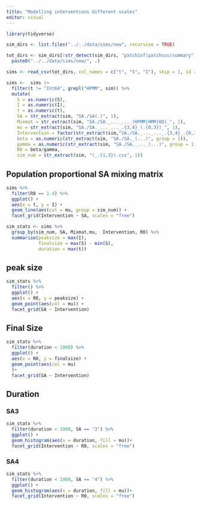 ```yaml
---
title: "Modelling interventions different scales"
editor: visual
---
```


```r
library(tidyverse)
```

```r
sim_dirs <- list.files("../../data/sims/new", recursive = TRUE)

tot_dirs <- sim_dirs[!str_detect(sim_dirs, "patchinf|patchsus|summary")] %>% 
  paste0("../../data/sims/new/", .)

sims <- read_csv(tot_dirs, col_names = c("t", "S", "I"), skip = 1, id = "sim" )

sims <-  sims |>
  filter(t != "Int64", grepl("HPMM", sim)) %>% 
  mutate(
    S = as.numeric(S),
    I = as.numeric(I),
    t = as.numeric(t),
    SA = str_extract(sim, "SA./SA(.)", 1),
    Mixmat = str_extract(sim, "SA./SA._..._..._(HPMM|HMM|OD)_", 1),
    mu = str_extract(sim, "SA./SA._..._..._.{3,4}_(.{0,3})_", 1),
    Intervention = factor(str_extract(sim,"SA./SA._..._..._.{3,4}_.{0,3}_(none|local|travel|total)", 1),levels = c("none", "local", "travel", "total"), ordered = TRUE),
    beta = as.numeric(str_extract(sim, "SA./SA._(...)", group = 1)),
    gamma = as.numeric(str_extract(sim, "SA./SA._..._(...)", group = 1)),
    R0 = beta/gamma,
    sim_num = str_extract(sim, "(_.{1,3}).csv", 1))

```

## Population proportional SA mixing matrix

```r
sims %>% 
  filter(R0 == 1.4) %>% 
  ggplot() +
  aes(x = t, y = I) +
  geom_line(aes(col = mu, group = sim_num)) +
  facet_grid(Intervention ~ SA, scales = "free")
```

```r
sim_stats <- sims %>% 
  group_by(sim_num, SA, Mixmat,mu,  Intervention, R0) %>% 
  summarise(peaksize = max(I),
            finalsize = max(S) - min(S),
            duration = max(t))
```

## peak size

```r
sim_stats %>% 
  filter() %>% 
  ggplot() + 
  aes(x = R0, y = peaksize) +
  geom_point(aes(col = mu)) +
  facet_grid(SA ~ Intervention)
```

## Final Size

```r
sim_stats %>% 
  filter(duration < 1000) %>% 
  ggplot() + 
  aes(x = R0, y = finalsize) +
  geom_point(aes(col = mu)
  )+
  facet_grid(SA ~ Intervention)
```

## Duration

### SA3

```r
sim_stats %>% 
  filter(duration < 1000, SA == "3") %>% 
  ggplot() + 
  geom_histogram(aes(x = duration, fill = mu))+
  facet_grid(Intervention ~ R0, scales = "free")

```

### SA4

```r
sim_stats %>% 
  filter(duration < 1000, SA == "4") %>% 
  ggplot() + 
  geom_histogram(aes(x = duration, fill = mu))+
  facet_grid(Intervention ~ R0, scales = "free")

```
